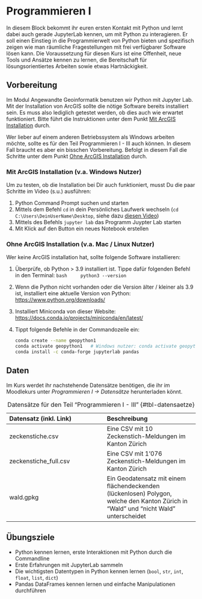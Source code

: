

# Programmieren I {#sec-intro-cig1}

In diesem Block bekommt ihr euren ersten Kontakt mit Python und lernt dabei auch gerade JupyterLab kennen, um mit Python zu interagieren. Er soll einen Einstieg in die Programmierwelt von Python bieten und spezifisch zeigen wie man räumliche Fragestellungen mit frei verfügbarer Software lösen kann. 
Die Voraussetzung für diesen Kurs ist eine Offenheit, neue Tools und Ansätze kennen zu lernen, die Bereitschaft für lösungsorientiertes Arbeiten sowie etwas Hartnäckigkeit. 


## Vorbereitung

Im Modul Angewandte Geoinformatik benutzen wir Python mit Jupyter Lab. Mit der Installation von ArcGIS sollte die nötige Software bereits installiert sein. Es muss also lediglich getestet werden, ob dies auch wie erwartet funktioniert. Bitte führt die Instruktionen unter dem Punkt [Mit ArcGIS Installation](sec-mit-arcgis) durch.

Wer lieber auf einem anderen Betriebssystem als Windows arbeiten möchte, sollte es für den Teil Programmieren I - III auch können. In diesem Fall braucht es aber ein bisschen Vorbereitung. Befolgt in diesem Fall die Schritte unter dem Punkt [Ohne ArcGIS Installation](sec-ohne-arcgis) durch.

### Mit ArcGIS Installation (v.a. Windows Nutzer){#sec-mit-arcgis}

Um zu testen, ob die Installation bei Dir auch funktioniert, musst Du die paar Schritte im Video (s.u.) ausführen:

1. Python Command Prompt suchen und starten
2. Mittels dem Befehl `cd` in dein Persönliches Laufwerk wechseln (`cd C:\Users\DeinUserName\Desktop`, siehe dazu [diesen Video](https://youtu.be/BfXh11ryBJg?si=xg1dl95C1bwfGm4J))
3. Mittels des Befehls `jupyter lab` das Programm Juypter Lab starten
4. Mit Klick auf den Button ein neues Notebook erstellen


### Ohne ArcGIS Installation (v.a. Mac / Linux Nutzer){#sec-ohne-arcgis}

Wer keine ArcGIS installation hat, sollte folgende Software installieren:

1. Überprüfe, ob Python > 3.9 installiert ist. Tippe dafür folgenden Befehl in den Terminal: 
    ```bash
    python3 --version
    ```
2. Wenn die Python nicht vorhanden oder die Version älter / kleiner als 3.9 ist, installiert eine aktuelle Version von Python: <https://www.python.org/downloads/>
3. Installiert Miniconda von dieser Website: <https://docs.conda.io/projects/miniconda/en/latest/>
4. Tippt folgende Befehle in der Commandozeile ein:

    ```bash
    conda create --name geopython1
    conda activate geopython1   # Windows nutzer: conda activate geopython1
    conda install -c conda-forge jupyterlab pandas
    ```

## Daten

Im Kurs werdet ihr nachstehende Datensätze benötigen, die ihr im Moodlekurs unter *Programmieren I → Datensätze* herunterladen könnt.

| Datensatz (inkl. Link) | Beschreibung          |
|:-----------------------|:----------------------|                     
| zeckenstiche.csv | Eine CSV mit 10 Zeckenstich-Meldungen im Kanton Zürich |
| zeckenstiche_full.csv | Eine CSV mit 1'076 Zeckenstich-Meldungen im Kanton Zürich |
| wald.gpkg | Ein Geodatensatz mit einem flächendeckenden (lückenlosen) Polygon, welche den Kanton Zürich in "Wald" und "nicht Wald" unterscheidet |
: Datensätze für den Teil "Programmieren I - III" {#tbl-datensaetze}

:::{.callout-note}
## Übungsziele

- Python kennen lernen, erste Interaktionen mit Python durch die Commandline
- Erste Erfahrungen mit JupyterLab sammeln
- Die wichtigsten Datentypen in Python kennen lernen (`bool`, `str`, `int`, `float`, `list`, `dict`)
- Pandas DataFrames kennen lernen und einfache Manipulationen durchführen 
:::








